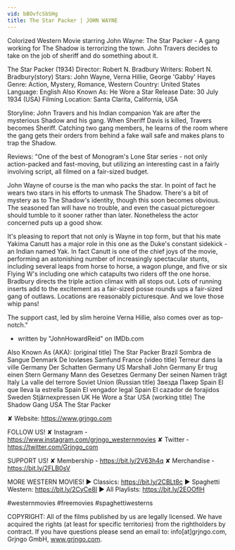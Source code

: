 ```yaml
---
vid: bBOvfcSbSHg
title: The Star Packer | JOHN WAYNE
---
```


Colorized Western Movie starring John Wayne: The Star Packer - A gang working for The Shadow is terrorizing the town. John Travers decides to take on the job of sheriff and do something about it.

The Star Packer (1934)
Director: Robert N. Bradbury
Writers: Robert N. Bradbury(story)
Stars: John Wayne, Verna Hillie, George 'Gabby' Hayes
Genre: Action, Mystery, Romance, Western
Country: United States
Language: English
Also Known As: He Wore a Star
Release Date: 30 July 1934 (USA)
Filming Location: Santa Clarita, California, USA

Storyline:
John Travers and his Indian companion Yak are after the mysterious Shadow and his gang. When Sheriff Davis is killed, Travers becomes Sheriff. Catching two gang members, he learns of the room where the gang gets their orders from behind a fake wall safe and makes plans to trap the Shadow.

Reviews:
"One of the best of Monogram's Lone Star series - not only action-packed and fast-moving, but utilizing an interesting cast in a fairly involving script, all filmed on a fair-sized budget.

John Wayne of course is the man who packs the star. In point of fact he wears two stars in his efforts to unmask The Shadow. There's a bit of mystery as to The Shadow's identity, though this soon becomes obvious. The seasoned fan will have no trouble, and even the casual picturegoer should tumble to it sooner rather than later. Nonetheless the actor concerned puts up a good show.

It's pleasing to report that not only is Wayne in top form, but that his mate Yakima Canutt has a major role in this one as the Duke's constant sidekick - an Indian named Yak. In fact Canutt is one of the chief joys of the movie, performing an astonishing number of increasingly spectacular stunts, including several leaps from horse to horse, a wagon plunge, and five or six Flying W's including one which catapults two riders off the one horse. Bradbury directs the triple action climax with all stops out. Lots of running inserts add to the excitement as a fair-sized posse rounds ups a fair-sized gang of outlaws. Locations are reasonably picturesque. And we love those whip pans!

The support cast, led by slim heroine Verna Hillie, also comes over as top-notch."
- written by "JohnHowardReid" on IMDb.com

Also Known As (AKA):
(original title) The Star Packer
Brazil Sombra de Sangue
Denmark De lovløses Samfund
France (video title) Terreur dans la ville
Germany Der Schatten
Germany US Marshall John
Germany Er trug einen Stern
Germany Mann des Gesetzes
Germany Der seinen Namen trägt
Italy La valle del terrore
Soviet Union (Russian title) Звезда Пакер
Spain El que lleva la estrella
Spain El vengador legal
Spain El cazador de forajidos
Sweden Stjärnexpressen
UK He Wore a Star
USA (working title) The Shadow Gang
USA The Star Packer

✘ Website: https://www.grjngo.com

FOLLOW US!
✘ Instagram - https://www.instagram.com/grjngo_westernmovies
✘ Twitter - https://twitter.com/Grjngo_com

SUPPORT US!
✘ Membership - https://bit.ly/2V63h4q
✘ Merchandise - https://bit.ly/2FLB0sV

MORE WESTERN MOVIES! 
► Classics: https://bit.ly/2CBLt8c 
► Spaghetti Western: https://bit.ly/2CyCe8I 
► All Playlists: https://bit.ly/2EOOfIH 

#westernmovies #freemovies #spaghettiwesterns

COPYRIGHT: All of the films published by us are legally licensed. We have acquired the rights (at least for specific territories) from the rightholders by contract. If you have questions please send an email to: info[at]grjngo.com, Grjngo GmbH, www.grjngo.com.
